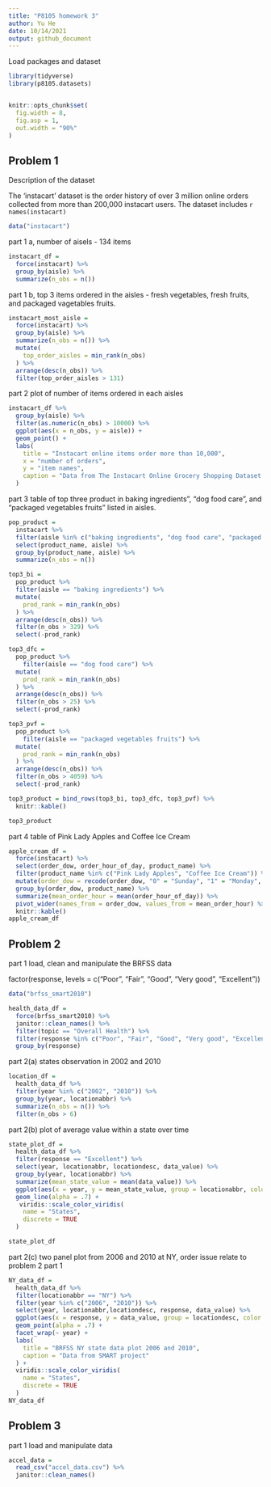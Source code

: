 ```yaml
---
title: "P8105 homework 3"
author: Yu He
date: 10/14/2021
output: github_document
---
```


Load packages and dataset
```r
library(tidyverse)
library(p8105.datasets)


knitr::opts_chunk$set(
  fig.width = 8,
  fig.asp = 1,
  out.width = "90%"
)
```

## Problem 1
Description of the dataset

The 'instacart' dataset is the order history of over 3 million online orders collected from more than 200,000 instacart users. The dataset includes `r names(instacart)`

```r
data("instacart")
```


part 1 a, number of aisels - 134 items

```r
instacart_df =
  force(instacart) %>% 
  group_by(aisle) %>% 
  summarize(n_obs = n())
```

part 1 b, top 3 items ordered in the aisles - fresh vegetables, fresh fruits, and packaged vagetables fruits.

```r
instacart_most_aisle =
  force(instacart) %>% 
  group_by(aisle) %>% 
  summarize(n_obs = n()) %>% 
  mutate(
    top_order_aisles = min_rank(n_obs)
  ) %>% 
  arrange(desc(n_obs)) %>% 
  filter(top_order_aisles > 131)


```

part 2 plot of number of items ordered in each aisles

```r
instacart_df %>% 
  group_by(aisle) %>% 
  filter(as.numeric(n_obs) > 10000) %>% 
  ggplot(aes(x = n_obs, y = aisle)) +
  geom_point() +
  labs(
    title = "Instacart online items order more than 10,000",
    x = "number of orders",
    y = "item names",
    caption = "Data from The Instacart Online Grocery Shopping Dataset 2017"
  ) 
```

part 3 table of top three product in baking ingredients”, “dog food care”, and “packaged vegetables fruits” listed in aisles.

```r
pop_product = 
  instacart %>% 
  filter(aisle %in% c("baking ingredients", "dog food care", "packaged vegetables fruits")) %>% 
  select(product_name, aisle) %>% 
  group_by(product_name, aisle) %>% 
  summarize(n_obs = n())

top3_bi = 
  pop_product %>% 
  filter(aisle == "baking ingredients") %>%
  mutate(
    prod_rank = min_rank(n_obs)
  ) %>% 
  arrange(desc(n_obs)) %>% 
  filter(n_obs > 329) %>% 
  select(-prod_rank)

top3_dfc =
  pop_product %>% 
    filter(aisle == "dog food care") %>%
  mutate(
    prod_rank = min_rank(n_obs)
  ) %>% 
  arrange(desc(n_obs)) %>% 
  filter(n_obs > 25) %>% 
  select(-prod_rank)

top3_pvf =
  pop_product %>% 
    filter(aisle == "packaged vegetables fruits") %>%
  mutate(
    prod_rank = min_rank(n_obs)
  ) %>% 
  arrange(desc(n_obs)) %>% 
  filter(n_obs > 4059) %>% 
  select(-prod_rank)

top3_product = bind_rows(top3_bi, top3_dfc, top3_pvf) %>% 
  knitr::kable()

top3_product
```

part 4 table of Pink Lady Apples and Coffee Ice Cream

```r
apple_cream_df =
  force(instacart) %>% 
  select(order_dow, order_hour_of_day, product_name) %>% 
  filter(product_name %in% c("Pink Lady Apples", "Coffee Ice Cream")) %>% 
  mutate(order_dow = recode(order_dow, "0" = "Sunday", "1" = "Monday", "2" = "Tuesday", "3" = "Wednesday", "4" = "Thursday", "5" = "Friday", "6" = "Saturday")) %>% 
  group_by(order_dow, product_name) %>% 
  summarize(mean_order_hour = mean(order_hour_of_day)) %>% 
  pivot_wider(names_from = order_dow, values_from = mean_order_hour) %>% 
  knitr::kable()
apple_cream_df

```

## Problem 2

part 1 load, clean and manipulate the BRFSS data

factor(response, levels = c("Poor", "Fair", "Good", "Very good", "Excellent"))

```r
data("brfss_smart2010") 
```

```r
health_data_df =
  force(brfss_smart2010) %>% 
  janitor::clean_names() %>% 
  filter(topic == "Overall Health") %>% 
  filter(response %in% c("Poor", "Fair", "Good", "Very good", "Excellent")) %>% 
  group_by(response)  
```


part 2(a) states observation in 2002 and 2010

```r
location_df =
  health_data_df %>% 
  filter(year %in% c("2002", "2010")) %>% 
  group_by(year, locationabbr) %>% 
  summarize(n_obs = n()) %>% 
  filter(n_obs > 6)
```

part 2(b) plot of average value within a state over time

```r
state_plot_df =
  health_data_df %>% 
  filter(response == "Excellent") %>% 
  select(year, locationabbr, locationdesc, data_value) %>% 
  group_by(year, locationabbr) %>% 
  summarize(mean_state_value = mean(data_value)) %>% 
  ggplot(aes(x = year, y = mean_state_value, group = locationabbr, color = locationabbr)) +
  geom_line(alpha = .7) +
   viridis::scale_color_viridis(
    name = "States",
    discrete = TRUE
  )

state_plot_df
```

part 2(c) two panel plot from 2006 and 2010 at NY, order issue relate to problem 2 part 1

```r
NY_data_df =
  health_data_df %>% 
  filter(locationabbr == "NY") %>% 
  filter(year %in% c("2006", "2010")) %>% 
  select(year, locationabbr,locationdesc, response, data_value) %>% 
  ggplot(aes(x = response, y = data_value, group = locationdesc, color = locationdesc)) +
  geom_point(alpha = .7) +
  facet_wrap(~ year) +
  labs(
    title = "BRFSS NY state data plot 2006 and 2010",
    caption = "Data from SMART project"
  ) +
  viridis::scale_color_viridis(
    name = "States",
    discrete = TRUE
  )
NY_data_df
```

 
## Problem 3

part 1 load and manipulate data

```r
accel_data =
  read_csv("accel_data.csv") %>% 
  janitor::clean_names()
```


  





































